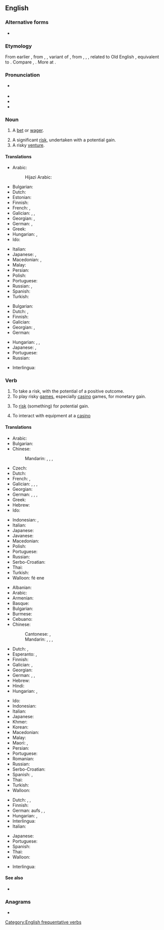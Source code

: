{{also|Gamble}}
==English==
{{wikipedia|mul=gamble|dab=Gamble (disambiguation)}}

===Alternative forms===
* {{l|en|gambal}} {{qualifier|obsolete}}

===Etymology===
From earlier {{m|en|gamel}}, from {{inh|en|enm|*gamlen}}, {{m|enm|*gamelen}}, variant of {{der|en|enm|gamenen}}, from {{der|en|ang|gæmnian}}, {{m|ang|gamnian}}, {{m|ang|gamenian||to joke; play}}, related to Old English {{m|ang|gamen||joy; mirth; pleasure; entertainment; pastime; sport; game}}, equivalent to {{suffix|en|game|le}}. Compare {{cog|gmq-oda|gammel}}, {{cog|gmh|gamel||pleasure; fun}}. More at {{l|en|game}}.

===Pronunciation===
* {{a|UK|US}} {{IPA|en|/ˈɡæm.bəl/}}
* {{audio|en|LL-Q1860 (eng)-Vealhurl-gamble.wav|Audio (Southern England)}}
* {{rhymes|en|æmbəl|s=2}}
* {{homophones|en|gambol}}

===Noun===
{{en-noun}}

# A [[bet]] or [[wager]].
#: {{ux|en|I had a '''gamble''' on the horses last weekend.}}
# A significant [[risk]], undertaken with a potential gain.
# A risky [[venture]].
#: {{ux|en|The sailors had taken many '''gambles''' with the sea and always won.}}

====Translations====
{{trans-top|a risk undertaken with a potential gain}}
* Arabic: {{t|ar|قِمَار|m}}
*: Hijazi Arabic: {{t|acw|قُمار|m|tr=gumār}}
* Bulgarian: {{t+|bg|риск|m|sc=Cyrl}}
* Dutch: {{t+|nl|gok|m}}
* Estonian: {{t|et|õnnemäng}}
* Finnish: {{t+|fi|uhkapeli}}
* French: {{t+|fr|pari|m}}, {{t+|fr|jeu de hasard|m}}
* Galician: {{t|gl|aposta|f}}, {{t|gl|aventuranza|f}}, {{t|gl|envite|m}}
* Georgian: {{t|ka|აზარტული თამაში}}, {{t|ka|ავანტიურა}}
* German: {{t+|de|Glücksspiel|n}}, {{t|de|Hazardspiel|n}}
* Greek: {{t+|el|στοίχημα|n}}
* Hungarian: {{t+|hu|szerencsejáték}}, {{t+|hu|hazárdjáték}}
* Ido: {{t|io|ludrisko}}
{{trans-mid}}
* Italian: {{t+|it|scommessa|f}}
* Japanese: {{t|ja|賭け|tr=かけ, kake|sc=Jpan}}, {{t+|ja|ギャンブル|tr=gyanburu|sc=Jpan}}
* Macedonian: {{t|mk|коцка|f}}, {{t|mk|комар|m}}
* Malay: {{t|ms|taruhan}}
* Persian: {{t+|fa|قمار|tr=qomâr}}
* Polish: {{t+|pl|hazard|m}}
* Portuguese: {{t+|pt|aposta|f}}
* Russian: {{t+|ru|аза́ртная игра́|f}}, {{t+|ru|авантю́ра|f}}
* Spanish: {{t+|es|apuesta}}
* Turkish: {{t+|tr|kumar}}
{{trans-bottom}}

{{trans-top|a risky venture}}
* Bulgarian: {{t+|bg|авантюра|f|sc=Cyrl}}
* Dutch: {{t+|nl|gok|m}}, {{t+|nl|waagstuk|n}}
* Finnish: {{t+|fi|uhkapeli}}
* Galician: {{t|gl|aventuranza|f}}
* Georgian: {{t|ka|ავანტიურა}}, {{t|ka|რისკიანი საქმე}}
* German: {{t+|de|Glücksspiel|n}}
{{trans-mid}}
* Hungarian: {{t+|hu|szerencsejáték}}, {{t+|hu|hazárdjáték}}, {{t+|hu|lutri}}
* Japanese: {{t|ja|賭け|tr=かけ, kake|sc=Jpan}}, {{t+|ja|ギャンブル|tr=gyanburu|sc=Jpan}}
* Portuguese: {{t+|pt|aposta|f}}
* Russian: {{t+|ru|авантю́ра|f}}
{{trans-bottom}}

{{checktrans-top}}
* Interlingua: {{t-check|ia|joco}}
{{trans-mid}}
{{trans-bottom}}

===Verb===
{{en-verb}}

# To take a risk, with the potential of a positive outcome.
# To play risky [[game]]s, especially [[casino]] games, for monetary gain.
#: {{ux|en|Mark won half a million dollars '''gambling''' on horses.}}
# {{lb|en|transitive}} To [[risk]] (something) for potential gain.
#: {{ux|en|He '''gambled''' his reputation on the outcome.}}
# To interact with equipment at a [[casino]]

====Translations====
{{trans-top|to take a risk, with the potential of a positive outcome}}
* Arabic: {{t|ar|قَامَرَ}}
* Bulgarian: {{t+|bg|рискувам|sc=Cyrl}}
* Chinese:
*: Mandarin: {{t+|cmn|賭博|sc=Hani}}, {{t+|cmn|赌博|tr=dǔbó|sc=Hani}}, {{t+|cmn|賭錢|sc=Hani}}, {{t+|cmn|赌钱|tr=dǔqián|sc=Hani}}
* Czech: {{t+|cs|riskovat}}
* Dutch: {{t+|nl|gokken}}
* French: {{t+|fr|parier}}, {{t+|fr|hasarder}}
* Galician: {{t|gl|apostar}}, {{t+|gl|aventurar}}, {{t|gl|arrenegar}}, {{t|gl|arriscar}}
* Georgian: {{t|ka|გარისკვა}}
* German: {{t+|de|riskant}} {{t+|de|spielen}}, {{t+|de|spekulieren}}, {{qualifier|slang}} {{t+|de|zocken}}, {{t+|de|hasardieren}}
* Greek: {{t+|el|στοιχηματίζω}}
* Hebrew: {{t+|he|הימר|tr=himér}}
* Ido: {{t|io|ludriskar}}
{{trans-mid}}
* Indonesian: {{t+|id|bertaruh}}, {{t+|id|mempertaruhkan}}
* Italian: {{t+|it|scommettere}}
* Japanese: {{t+|ja|賭ける|tr=[[かける]], kakeru|sc=Jpan}}
* Javanese: {{t+|jv|main}}
* Macedonian: {{t|mk|се коцка}}
* Polish: {{t+|pl|ryzykować}}
* Portuguese: {{t+|pt|arriscar}}
* Russian: {{t+|ru|рискова́ть}}
* Serbo-Croatian: {{t+|sh|kockati|alt=kȍckati se}}
* Thai: {{t+|th|พนัน}}
* Turkish: {{t|tr|kumar oynamak}}
* Walloon: fé ene {{t+|wa|wadjeure}}
{{trans-bottom}}

{{trans-top|to play risky games for monetary gain}}
* Albanian: {{t-needed|sq}}
* Arabic: {{t|ar|قَامَرَ}}
* Armenian: {{t-needed|hy}}
* Basque: {{t-needed|eu}}
* Bulgarian: {{t|bg|играя комар|sc=Cyrl}}
* Burmese: {{t-needed|my}}
* Cebuano: {{t|ceb|sugal}}
* Chinese:
*: Cantonese: {{t|yue|賭錢|sc=Hani}}, {{t|yue|赌钱|tr=dou2 cin4-2|sc=Hani}}
*: Mandarin: {{t+|cmn|賭博|sc=Hani}}, {{t+|cmn|赌博|tr=dǔbó|sc=Hani}}, {{t+|cmn|賭錢|sc=Hani}}, {{t+|cmn|赌钱|tr=dǔqián|sc=Hani}}
* Dutch: {{t+|nl|gokken}}, {{t|nl|[[kansspel]]en [[bedrijven]]}}
* Esperanto: {{t+|eo|veti}}, {{t|eo|vetludi}}
* Finnish: {{t|fi|uhkapelata}}
* Galician: {{t|gl|apostar}}, {{t|gl|arrenegar}}
* Georgian: {{t|ka|აზარტული თამაშების თამაში}}
* German: {{t+|de|wetten}}, {{t+|de|spielen}}, {{qualifier|slang}} {{t+|de|zocken}}
* Hebrew: {{t+|he|הימר|tr=himér}}
* Hindi: {{t-needed|hi}}
* Hungarian: {{t|hu|szerencsejátékot játszik}}, {{t+|hu|hazardíroz}}
{{trans-mid}}
* Ido: {{t|io|ludriskar}}
* Indonesian: {{t+|id|berjudi}}
* Italian: {{t+|it|scommettere}}
* Japanese: {{t+|ja|賭ける|tr=[[かける]], kakeru|sc=Jpan}}
* Khmer: {{t-needed|km}}
* Korean: {{t-needed|ko}}
* Macedonian: {{t|mk|се коцка}}
* Malay: {{t+|ms|judi}}
* Maori: {{t|mi|purei moni}}, {{t|mi|petipeti}}
* Persian: {{t-needed|fa}}
* Portuguese: {{t+|pt|apostar}}
* Romanian: {{t+|ro|juca}}
* Russian: {{t|ru|игра́ть в аза́ртные и́гры}}
* Serbo-Croatian: {{t+|sh|kockati|alt=kȍckati se}}
* Spanish: {{t+|es|apostar}}, {{t+|es|jugar}}
* Thai: {{t+|th|พนัน}}
* Turkish: {{t|tr|kumar oynamak}}
* Walloon: {{t+|wa|trimler}}
{{trans-bottom}}

{{trans-top|''(transitive)'' to risk something for potential gain}}
* Dutch: {{t|nl|[[op het spel]] [[zetten]]}}, {{t+|nl|vergokken}}, {{t+|nl|wagen}}
* Finnish: {{t+|fi|vaarantaa}}
* German: aufs {{t+|de|Spiel|n}} {{t+|de|setzen}}, {{t+|de|hasardieren}}, {{t+|de|wagen}}
* Hungarian: {{t+|hu|kockáztat}}, {{t|hu|kockára tesz}}
* Interlingua: {{t|ia|[[poner]] in [[risco]]}}
* Italian: {{t+|it|rischiare}}
{{trans-mid}}
* Japanese: {{t+|ja|懸ける|tr=[[かける]], kakeru|sc=Jpan}}
* Portuguese: {{t+|pt|arriscar}}
* Spanish: {{t+|es|apostar}}
* Thai: {{t+|th|พนัน}}
* Walloon: {{t+|wa|risker}}
{{trans-bottom}}

<!--intransitive? both? In English, the 1st and 3rd are not distinct senses. -->
{{checktrans-top}}
* Interlingua: {{t-check|ia|jocar}}
{{trans-mid}}
{{trans-bottom}}

====See also====
* {{l|en|game of chance}}

===Anagrams===
* {{anagrams|en|a=abeglm|Gambel|Lambeg}}

[[Category:English frequentative verbs]]